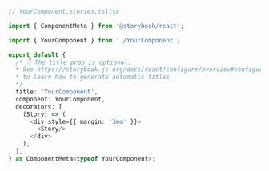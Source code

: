 ```ts
// YourComponent.stories.ts|tsx

import { ComponentMeta } from '@storybook/react';

import { YourComponent } from './YourComponent';

export default {
  /* 👇 The title prop is optional.
  * See https://storybook.js.org/docs/react/configure/overview#configure-story-loading
  * to learn how to generate automatic titles
  */
  title: 'YourComponent',
  component: YourComponent,
  decorators: [
    (Story) => (
      <div style={{ margin: '3em' }}>
        <Story/>
      </div>
    ),
  ],
} as ComponentMeta<typeof YourComponent>;
```